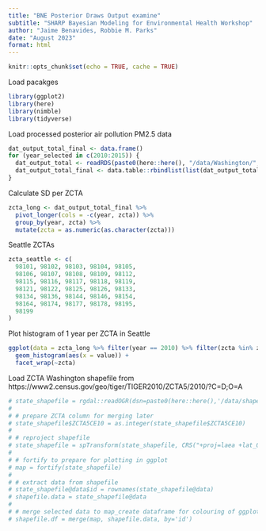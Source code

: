 ```yaml
---
title: "BNE Posterior Draws Output examine"
subtitle: "SHARP Bayesian Modeling for Environmental Health Workshop"
author: "Jaime Benavides, Robbie M. Parks"
date: "August 2023"
format: html
---
```


```r
knitr::opts_chunk$set(echo = TRUE, cache = TRUE)
```

Load pacakges
```r
library(ggplot2)
library(here)
library(nimble)
library(tidyverse)
```

Load processed posterior air pollution PM2.5 data
```r
dat_output_total_final <- data.frame()
for (year_selected in c(2010:2015)) {
  dat_output_total <- readRDS(paste0(here::here(), "/data/Washington/", year_selected, "_53_ZCTA_500_draws.rds"))
  dat_output_total_final <- data.table::rbindlist(list(dat_output_total_final, dat_output_total))
}
```

Calculate SD per ZCTA
```r
zcta_long <- dat_output_total_final %>%
  pivot_longer(cols = -c(year, zcta)) %>%
  group_by(year, zcta) %>%
  mutate(zcta = as.numeric(as.character(zcta)))
```

Seattle ZCTAs
```r
zcta_seattle <- c(
  98101, 98102, 98103, 98104, 98105,
  98106, 98107, 98108, 98109, 98112,
  98115, 98116, 98117, 98118, 98119,
  98121, 98122, 98125, 98126, 98133,
  98134, 98136, 98144, 98146, 98154,
  98164, 98174, 98177, 98178, 98195,
  98199
)
```

Plot histogram of 1 year per ZCTA in Seattle
```r
ggplot(data = zcta_long %>% filter(year == 2010) %>% filter(zcta %in% zcta_seattle)) +
  geom_histogram(aes(x = value)) +
  facet_wrap(~zcta)
```

Load ZCTA Washington shapefile from https://www2.census.gov/geo/tiger/TIGER2010/ZCTA5/2010/?C=D;O=A
```r
# state_shapefile = rgdal::readOGR(dsn=paste0(here::here(),'/data/shapefiles/zcta/tl_2010_',state_selected,'_zcta510'), layer=paste0('tl_2010_',state_selected,'_zcta510'))
#
# # prepare ZCTA column for merging later
# state_shapefile$ZCTA5CE10 = as.integer(state_shapefile$ZCTA5CE10)
#
# # reproject shapefile
# state_shapefile = spTransform(state_shapefile, CRS("+proj=laea +lat_0=45 +lon_0=-100 +x_0=0 +y_0=0 +a=6370997 +b=6370997 +units=m +no_defs"))
#
# # fortify to prepare for plotting in ggplot
# map = fortify(state_shapefile)
#
# # extract data from shapefile
# state_shapefile@data$id = rownames(state_shapefile@data)
# shapefile.data = state_shapefile@data
#
# # merge selected data to map_create dataframe for colouring of ggplot
# shapefile.df = merge(map, shapefile.data, by='id')
```
